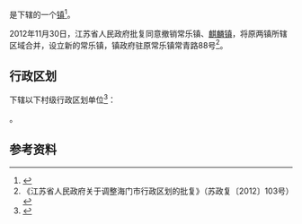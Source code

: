 {{中国乡级行政区|32/06/84/106/000}}

'''{{PAGENAMEBASE}}'''是{{PRC admin/fullname|32/06/84/106/000|3}}下辖的一个[[行政建制镇|镇]]<ref>{{PRC admin/ref sgc|{{PRC admin/parent|32/06/84/106/000}}}}</ref>。

2012年11月30日，江苏省人民政府批复同意撤销常乐镇、[[麒麟镇_(海门市)|麒麟镇]]，将原两镇所辖区域合并，设立新的常乐镇，镇政府驻原常乐镇常青路88号<ref>《江苏省人民政府关于调整海门市行政区划的批复》（苏政复〔2012〕103号）</ref>。

== 行政区划 ==
{{PAGENAMEBASE}}下辖以下村级行政区划单位<ref>{{PRC admin/ref sgc|32/06/84/106/000}}</ref>：

{{PRC admin/children|32/06/84/106/000}}。

== 参考资料 ==
{{reflist}}

{{江苏行政区划小作品}}
{{PRC admin/navcat|32/06/84/106/000}}